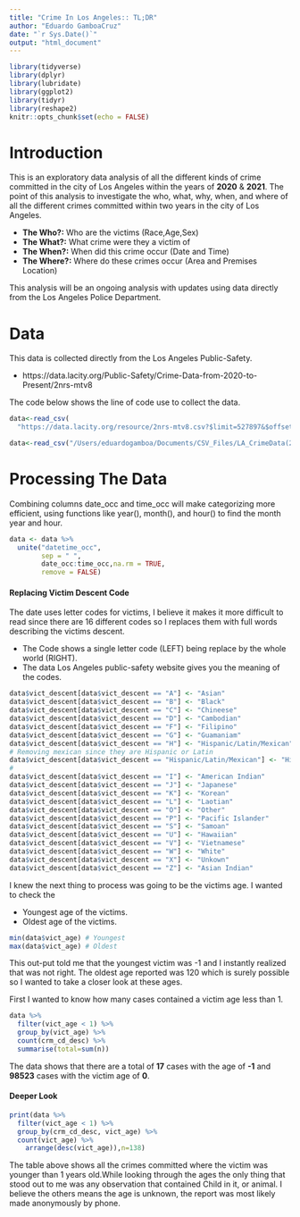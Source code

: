 ```yaml
---
title: "Crime In Los Angeles:: TL;DR"
author: "Eduardo GamboaCruz"
date: "`r Sys.Date()`"
output: "html_document"
---
```


```r
library(tidyverse)
library(dplyr)
library(lubridate)
library(ggplot2)
library(tidyr)
library(reshape2)
knitr::opts_chunk$set(echo = FALSE)
```

# Introduction

This is an exploratory data analysis of all the different kinds of crime committed in the city of Los Angeles within the years of **2020** & **2021**. The point of this analysis to investigate the who, what, why, when, and where of all the different crimes committed within two years in the city of Los Angeles.

-   **The Who?:** Who are the victims (Race,Age,Sex)
-   **The What?:** What crime were they a victim of
-   **The When?:** When did this crime occur (Date and Time)
-   **The Where?:** Where do these crimes occur (Area and Premises Location)

This analysis will be an ongoing analysis with updates using data directly from the Los Angeles Police Department.

# Data
This data is collected directly from the Los Angeles Public-Safety.

- https://data.lacity.org/Public-Safety/Crime-Data-from-2020-to-Present/2nrs-mtv8

The code below shows the line of code use to collect the data.
```r
data<-read_csv(
  "https://data.lacity.org/resource/2nrs-mtv8.csv?$limit=527897&$offset=100")
```

```r
data<-read_csv("/Users/eduardogamboa/Documents/CSV_Files/LA_CrimeData(2020-2021).csv")
```
# Processing The Data

Combining columns date_occ and time_occ will make categorizing more efficient, using functions like year(), month(), and hour() to find the month year and hour.
```r
data <- data %>%
  unite("datetime_occ",
        sep = " ",
        date_occ:time_occ,na.rm = TRUE,
        remove = FALSE)
```
#### Replacing Victim Descent Code
The date uses letter codes for victims, I believe it makes it more difficult to read since there are 16 different codes so I replaces them with full words describing the victims descent.

- The Code shows a single letter code (LEFT) being replace by the whole world (RIGHT).
- The data Los Angeles public-safety website gives you the meaning of the codes.
```r
data$vict_descent[data$vict_descent == "A"] <- "Asian"
data$vict_descent[data$vict_descent == "B"] <- "Black"
data$vict_descent[data$vict_descent == "C"] <- "Chineese"
data$vict_descent[data$vict_descent == "D"] <- "Cambodian"
data$vict_descent[data$vict_descent == "F"] <- "Filipino"
data$vict_descent[data$vict_descent == "G"] <- "Guamaniam"
data$vict_descent[data$vict_descent == "H"] <- "Hispanic/Latin/Mexican"
# Removing mexican since they are Hispanic or Latin 
data$vict_descent[data$vict_descent == "Hispanic/Latin/Mexican"] <- "Hispanic/Latin"
#
data$vict_descent[data$vict_descent == "I"] <- "American Indian"
data$vict_descent[data$vict_descent == "J"] <- "Japanese"
data$vict_descent[data$vict_descent == "K"] <- "Korean"
data$vict_descent[data$vict_descent == "L"] <- "Laotian"
data$vict_descent[data$vict_descent == "O"] <- "Other"
data$vict_descent[data$vict_descent == "P"] <- "Pacific Islander"
data$vict_descent[data$vict_descent == "S"] <- "Samoan"
data$vict_descent[data$vict_descent == "U"] <- "Hawaiian"
data$vict_descent[data$vict_descent == "V"] <- "Vietnamese"
data$vict_descent[data$vict_descent == "W"] <- "White"
data$vict_descent[data$vict_descent == "X"] <- "Unkown"
data$vict_descent[data$vict_descent == "Z"] <- "Asian Indian"
```

I knew the next thing to process was going to be the victims age.
I wanted to check the 

- Youngest age of the victims.
- Oldest age of the victims.

```r
min(data$vict_age) # Youngest
max(data$vict_age) # Oldest
```
This out-put told me that the youngest victim was -1 and I instantly realized that was not right. The oldest age reported was 120 which is surely possible so I wanted to take a closer look at these ages.

First I wanted to know how many cases contained a victim age less than 1.
```r
data %>% 
  filter(vict_age < 1) %>% 
  group_by(vict_age) %>% 
  count(crm_cd_desc) %>% 
  summarise(total=sum(n))
```
The data shows that there are a total of **17** cases with the age of **-1** and **98523** cases with the victim age of **0**.

#### Deeper Look
```r
print(data %>% 
  filter(vict_age < 1) %>% 
  group_by(crm_cd_desc, vict_age) %>% 
  count(vict_age) %>% 
    arrange(desc(vict_age)),n=138)
```
The table above shows all the crimes committed where the victim was younger than 1 years old.While looking through the ages the only thing that stood out to me was any observation that contained Child in it, or animal. I believe the others means the age is unknown, the report was most likely made anonymously by phone.


